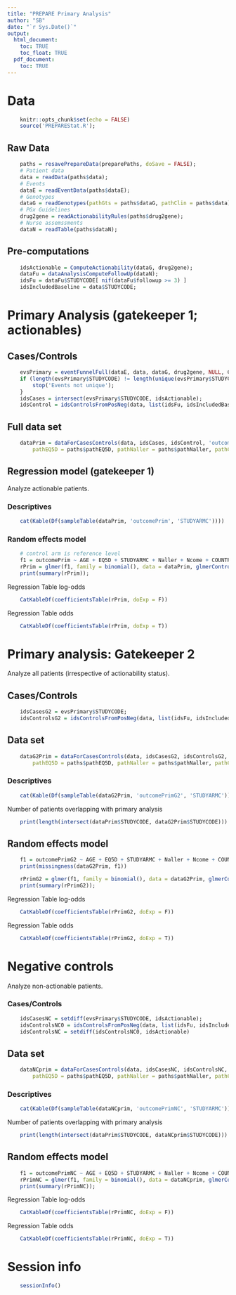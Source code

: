 ```yaml
---
title: "PREPARE Primary Analysis"
author: "SB"
date: "`r Sys.Date()`"
output:
  html_document:
    toc: TRUE
    toc_float: TRUE
  pdf_document:
    toc: TRUE
---
```


# Data

```r
	knitr::opts_chunk$set(echo = FALSE)
	source('PREPAREStat.R');
```

## Raw Data

```r
	paths = resavePrepareData(preparePaths, doSave = FALSE);
	# Patient data
	data = readData(paths$data);
	# Events
	dataE = readEventData(paths$dataE);
	# Genotypes
	dataG = readGenotypes(pathGts = paths$dataG, pathClin = paths$data);
	# PGx Guidelines
	drug2gene = readActionabilityRules(paths$drug2gene);
	# Nurse assemssments
	dataN = readTable(paths$dataN);
```

## Pre-computations

```r
 	idsActionable = ComputeActionability(dataG, drug2gene);
	dataFu = dataAnalysisComputeFollowUp(dataN);
	idsFu = dataFu$STUDYCODE[ nif(dataFu$followup >= 3) ]
	idsIncludedBaseline = data$STUDYCODE;
```

# Primary Analysis (gatekeeper 1; actionables)

## Cases/Controls

```r
	evsPrimary = eventFunnelFull(dataE, data, dataG, drug2gene, NULL, CodeTrans);
	if (length(evsPrimary$STUDYCODE) != length(unique(evsPrimary$STUDYCODE))) {
		stop('Events not unique');
	}
	idsCases = intersect(evsPrimary$STUDYCODE, idsActionable);
	idsControl = idsControlsFromPosNeg(data, list(idsFu, idsIncludedBaseline, idsActionable), idsCases);
```

## Full data set

```r
	dataPrim = dataForCasesControls(data, idsCases, idsControl, 'outcomePrim',
		pathEQ5D = paths$pathEQ5D, pathNaller = paths$pathNaller, pathCOME = paths$pathCOME);
```

## Regression model (gatekeeper 1)

Analyze actionable patients.

### Descriptives

```r
	cat(Kable(Df(sampleTable(dataPrim, 'outcomePrim', 'STUDYARMC'))))
```

### Random effects model

```r
	# control arm is reference level
	f1 = outcomePrim ~ AGE + EQ5D + STUDYARMC + Naller + Ncome + COUNTRY + (1|COUNTRY:CENTER)
	rPrim = glmer(f1, family = binomial(), data = dataPrim, glmerControl(optimizer = 'bobyqa', boundary.tol = 0, tol = 1e-3, optCtrl = list(maxfun = 1e5)));
	print(summary(rPrim));
```

Regression Table log-odds

```r
	CatKableDf(coefficientsTable(rPrim, doExp = F))
```

Regression Table odds

```r
	CatKableDf(coefficientsTable(rPrim, doExp = T))
```

# Primary analysis: Gatekeeper 2

Analyze all patients (irrespective of actionability status).

## Cases/Controls

```r
	idsCasesG2 = evsPrimary$STUDYCODE;
	idsControlsG2 = idsControlsFromPosNeg(data, list(idsFu, idsIncludedBaseline), idsCasesG2);
```

## Data set

```r
	dataG2Prim = dataForCasesControls(data, idsCasesG2, idsControlsG2, 'outcomePrimG2',
		pathEQ5D = paths$pathEQ5D, pathNaller = paths$pathNaller, pathCOME = paths$pathCOME);
```

### Descriptives

```r
	cat(Kable(Df(sampleTable(dataG2Prim, 'outcomePrimG2', 'STUDYARMC'))))
```

Number of patients overlapping with primary analysis

```r
	print(length(intersect(dataPrim$STUDYCODE, dataG2Prim$STUDYCODE)))
```

## Random effects model

```r
	f1 = outcomePrimG2 ~ AGE + EQ5D + STUDYARMC + Naller + Ncome + COUNTRY + (1|COUNTRY:CENTER);
	print(missingness(dataG2Prim, f1))

	rPrimG2 = glmer(f1, family = binomial(), data = dataG2Prim, glmerControl(optimizer = 'bobyqa', boundary.tol = 0, tol = 1e-3, optCtrl = list(maxfun = 1e5)));
	print(summary(rPrimG2));
```

Regression Table log-odds

```r
	CatKableDf(coefficientsTable(rPrimG2, doExp = F))
```

Regression Table odds

```r
	CatKableDf(coefficientsTable(rPrimG2, doExp = T))
```

# Negative controls

Analyze non-actionable patients.

### Cases/Controls

```r
	idsCasesNC = setdiff(evsPrimary$STUDYCODE, idsActionable);
	idsControlsNC0 = idsControlsFromPosNeg(data, list(idsFu, idsIncludedBaseline), idsCasesNC);
	idsControlsNC = setdiff(idsControlsNC0, idsActionable)
```

## Data set

```r
	dataNCprim = dataForCasesControls(data, idsCasesNC, idsControlsNC, 'outcomePrimNC',
		pathEQ5D = paths$pathEQ5D, pathNaller = paths$pathNaller, pathCOME = paths$pathCOME);
```

### Descriptives

```r
	cat(Kable(Df(sampleTable(dataNCprim, 'outcomePrimNC', 'STUDYARMC'))))
```

Number of patients overlapping with primary analysis

```r
	print(length(intersect(dataPrim$STUDYCODE, dataNCprim$STUDYCODE)))
```


## Random effects model

```r
	f1 = outcomePrimNC ~ AGE + EQ5D + STUDYARMC + Naller + Ncome + COUNTRY + (1|COUNTRY:CENTER);
	rPrimNC = glmer(f1, family = binomial(), data = dataNCprim, glmerControl(optimizer = 'bobyqa', boundary.tol = 0, tol = 1e-3, optCtrl = list(maxfun = 1e5)));
	print(summary(rPrimNC));
```

Regression Table log-odds

```r
	CatKableDf(coefficientsTable(rPrimNC, doExp = F))
```

Regression Table odds

```r
	CatKableDf(coefficientsTable(rPrimNC, doExp = T))
```


# Session info

```r
	sessionInfo()
```
